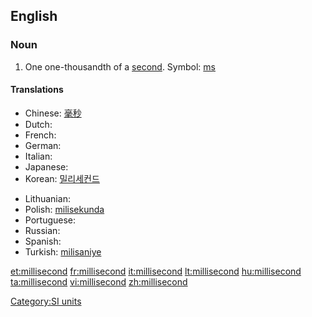 ==English==

===Noun===
{{en-noun}}

# One one-thousandth of a [[second]]. Symbol: [[ms]]

====Translations====
{{trans-top|one one-thousandth of a second}}
* Chinese: [[毫秒]]
* Dutch: {{t-|nl|milliseconde|m}}
* French: {{t+|fr|milliseconde|f}}
* German: {{t+|de|Millisekunde|f}}
* Italian: {{t+|it|millisecondo|m}}
* Japanese: {{t-|ja|ミリ秒|sc=Jpan}}
* Korean: [[밀리세컨드]]
{{trans-mid}}
* Lithuanian: {{t+|lt|milisekundė|f|xs=Lithuanian}}
* Polish: [[milisekunda]] {{f}}
* Portuguese: {{t-|pt|milissegundo|m}}
* Russian: {{t+|ru|миллисекунда|f|sc=Cyrl}}
* Spanish: {{t+|es|milisegundo|m}}
* Turkish: [[milisaniye]]
{{trans-bottom}}

[[Category:SI units]]

[[et:millisecond]]
[[fr:millisecond]]
[[it:millisecond]]
[[lt:millisecond]]
[[hu:millisecond]]
[[ta:millisecond]]
[[vi:millisecond]]
[[zh:millisecond]]